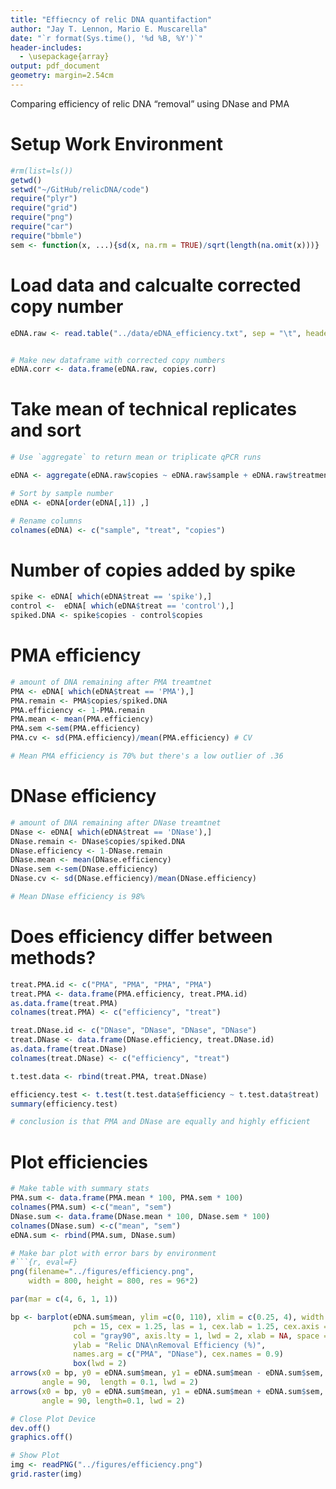 ```yaml
---
title: "Effiecncy of relic DNA quantifaction"
author: "Jay T. Lennon, Mario E. Muscarella"
date: "`r format(Sys.time(), '%d %B, %Y')`"
header-includes:
  - \usepackage{array}
output: pdf_document
geometry: margin=2.54cm
---
```


Comparing efficiency of relic DNA "removal" using DNase and PMA

# Setup Work Environment
```r
#rm(list=ls())
getwd()
setwd("~/GitHub/relicDNA/code")
require("plyr")
require("grid")
require("png")
require("car")
require("bbmle")
sem <- function(x, ...){sd(x, na.rm = TRUE)/sqrt(length(na.omit(x)))}
```

# Load data and calcualte corrected copy number
```r
eDNA.raw <- read.table("../data/eDNA_efficiency.txt", sep = "\t", header = T)


# Make new dataframe with corrected copy numbers
eDNA.corr <- data.frame(eDNA.raw, copies.corr)
```

# Take mean of technical replicates and sort
```r
# Use `aggregate` to return mean or triplicate qPCR runs

eDNA <- aggregate(eDNA.raw$copies ~ eDNA.raw$sample + eDNA.raw$treatment, eDNA.raw, mean)

# Sort by sample number
eDNA <- eDNA[order(eDNA[,1]) ,]

# Rename columns
colnames(eDNA) <- c("sample", "treat", "copies")
```

# Number of copies added by spike
```r
spike <- eDNA[ which(eDNA$treat == 'spike'),]
control <-  eDNA[ which(eDNA$treat == 'control'),]
spiked.DNA <- spike$copies - control$copies
```

# PMA efficiency
```r
# amount of DNA remaining after PMA treamtnet
PMA <- eDNA[ which(eDNA$treat == 'PMA'),]
PMA.remain <- PMA$copies/spiked.DNA
PMA.efficiency <- 1-PMA.remain
PMA.mean <- mean(PMA.efficiency)
PMA.sem <-sem(PMA.efficiency)
PMA.cv <- sd(PMA.efficiency)/mean(PMA.efficiency) # CV

# Mean PMA efficiency is 70% but there's a low outlier of .36
```

# DNase efficiency
```r
# amount of DNA remaining after DNase treamtnet
DNase <- eDNA[ which(eDNA$treat == 'DNase'),]
DNase.remain <- DNase$copies/spiked.DNA
DNase.efficiency <- 1-DNase.remain
DNase.mean <- mean(DNase.efficiency)
DNase.sem <-sem(DNase.efficiency)
DNase.cv <- sd(DNase.efficiency)/mean(DNase.efficiency)

# Mean DNase efficiency is 98% 
```

# Does efficiency differ between methods?
```r
treat.PMA.id <- c("PMA", "PMA", "PMA", "PMA")
treat.PMA <- data.frame(PMA.efficiency, treat.PMA.id)
as.data.frame(treat.PMA)
colnames(treat.PMA) <- c("efficiency", "treat")

treat.DNase.id <- c("DNase", "DNase", "DNase", "DNase")
treat.DNase <- data.frame(DNase.efficiency, treat.DNase.id)
as.data.frame(treat.DNase)
colnames(treat.DNase) <- c("efficiency", "treat")

t.test.data <- rbind(treat.PMA, treat.DNase)

efficiency.test <- t.test(t.test.data$efficiency ~ t.test.data$treat)
summary(efficiency.test)

# conclusion is that PMA and DNase are equally and highly efficient
```


# Plot efficiencies
```r
# Make table with summary stats
PMA.sum <- data.frame(PMA.mean * 100, PMA.sem * 100)
colnames(PMA.sum) <-c("mean", "sem")
DNase.sum <- data.frame(DNase.mean * 100, DNase.sem * 100)
colnames(DNase.sum) <-c("mean", "sem")
eDNA.sum <- rbind(PMA.sum, DNase.sum)

# Make bar plot with error bars by environment
#```{r, eval=F}
png(filename="../figures/efficiency.png",
    width = 800, height = 800, res = 96*2)

par(mar = c(4, 6, 1, 1))

bp <- barplot(eDNA.sum$mean, ylim =c(0, 110), xlim = c(0.25, 4), width = 1,
              pch = 15, cex = 1.25, las = 1, cex.lab = 1.25, cex.axis = 1,
              col = "gray90", axis.lty = 1, lwd = 2, xlab = NA, space = 0.75,
              ylab = "Relic DNA\nRemoval Efficiency (%)",
              names.arg = c("PMA", "DNase"), cex.names = 0.9)
              box(lwd = 2)
arrows(x0 = bp, y0 = eDNA.sum$mean, y1 = eDNA.sum$mean - eDNA.sum$sem,
       angle = 90,  length = 0.1, lwd = 2)
arrows(x0 = bp, y0 = eDNA.sum$mean, y1 = eDNA.sum$mean + eDNA.sum$sem,
       angle = 90, length=0.1, lwd = 2)

# Close Plot Device
dev.off()
graphics.off()

# Show Plot
img <- readPNG("../figures/efficiency.png")
grid.raster(img)
```

